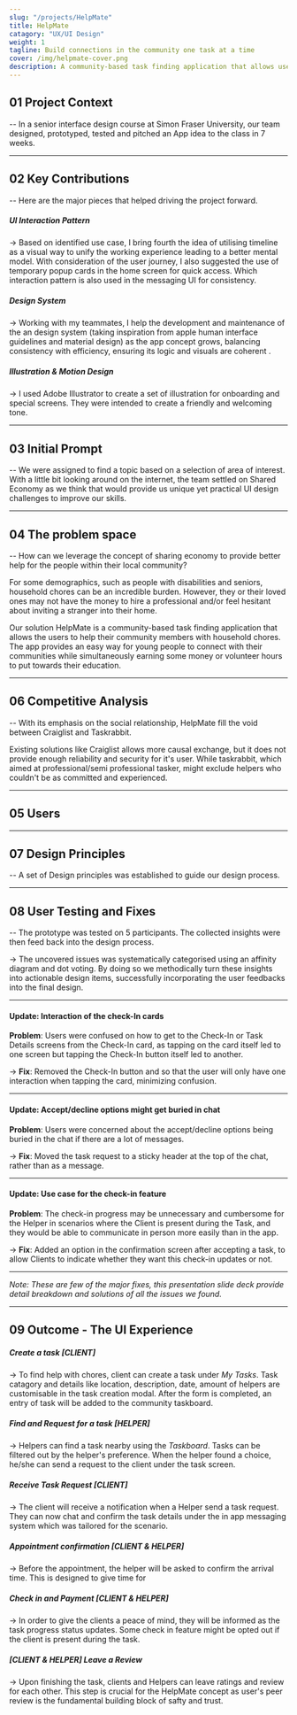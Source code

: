 ```yaml
---
slug: "/projects/HelpMate"
title: HelpMate
catagory: "UX/UI Design"
weight: 1
tagline: Build connections in the community one task at a time
cover: /img/helpmate-cover.png
description: A community-based task finding application that allows users to help their community members with household chores.
---
```


## 01 Project Context

-- In a senior interface design course at Simon Fraser University, our team designed, prototyped, tested and pitched an App idea to the class in 7 weeks.

<ProjectInfo>
  <ProjectInfoItem fieldName="My Role" value="UX/UI Design, Illustration" />
  <ProjectInfoItem fieldName="Project Scope" value="7 weeks school porject" />
  <ProjectInfoItem fieldName="Tools" value="Figma" />
  <ProjectInfoItem
    fieldName="Team"
    value="Jessie Li, Jennifer Ho, Mattias Hallin, Alvin Leung"
  />
</ProjectInfo>

---

## 02 Key Contributions

-- Here are the major pieces that helped driving the project forward.

<FullImage
  src="/img/helpmate/contribution-ui-pattern.jpg"
  alt="UI interaction design contribution"
/>

##### UI Interaction Pattern

-> Based on identified use case, I bring fourth the idea of utilising timeline as a visual way to unify the working experience leading to a better mental model. With consideration of the user journey, I also suggested the use of temporary popup cards in the home screen for quick access. Which interaction pattern is also used in the messaging UI for consistency.

<FullImage
  src="/img/helpmate/contribution-design-system.jpg"
  alt="Design system contribution"
/>

##### Design System

-> Working with my teammates, I help the development and maintenance of the an design system (taking inspiration from apple human interface guidelines and material design) as the app concept grows, balancing consistency with efficiency, ensuring its logic and visuals are coherent .

<FullImage
  src="/img/helpmate/contribution-illustration-motion.jpg"
  alt="Illustration and motion design contribution"
/>

##### Illustration & Motion Design

-> I used Adobe Illustrator to create a set of illustration for onboarding and special screens. They were intended to create a friendly and welcoming tone.

---

## 03 Initial Prompt

-- We were assigned to find a topic based on a selection of area of interest. With a little bit looking around on the internet, the team settled on Shared Economy as we think that would provide us unique yet practical UI design challenges to improve our skills.

---

## 04 The problem space

-- How can we leverage the concept of sharing economy to provide better help for the people within their local community?

For some demographics, such as people with disabilities and seniors, household chores can be an incredible burden. However, they or their loved ones may not have the money to hire a professional and/or feel hesitant about inviting a stranger into their home.

Our solution HelpMate is a community-based task finding application that allows the users to help their community members with household chores. The app provides an easy way for young people to connect with their communities while simultaneously earning some money or volunteer hours to put towards their education.

<FullImage
  src="/img/helpmate/whiteboard-empathy-map-1.jpg"
  alt="Empathy mapping in a early discovery session"
  caption="Empathy mapping in a early discovery session"
/>

<FullImage
  src="/img/helpmate/whiteboard-flow-1.jpg"
  alt="Sketching out user flow on whiteboard"
  caption="Sketching out user flow on whiteboard"
/>

---

## 06 Competitive Analysis

-- With its emphasis on the social relationship, HelpMate fill the void between Craiglist and Taskrabbit.

Existing solutions like Craiglist allows more causal exchange, but it does not provide enough reliability and security for it's user. While taskrabbit, which aimed at professional/semi professional tasker, might exclude helpers who couldn't be as committed and experienced.

<FullImage
  src="/img/helpmate/competitor-analysis.jpg"
  alt="Compeitor Analysis Diagram"
/>

---

## 05 Users

<FullImage src="/img/helpmate/persona-joy.jpg" alt="Joy's Persona" />
<FullImage src="/img/helpmate/persona-jordan.jpg" alt="Jordan's Persona" />

---

## 07 Design Principles

-- A set of Design principles was established to guide our design process.

<FullImage src="/img/helpmate/design-principles.jpg" alt="Joy's Persona" />

---

## 08 User Testing and Fixes

-- The prototype was tested on 5 participants. The collected insights were then feed back into the design process.

<!-- ![painpoints classifications](../img/helpmate/usability-classification.png) -->

<FullImage
  src="/img/helpmate/usability-issue-classification.png"
  alt="usability issue classificiation"
/>

-> The uncovered issues was systematically categorised using an affinity diagram and dot voting. By doing so we methodically turn these insights into actionable design items, successfully incorporating the user feedbacks into the final design.

---

#### Update: Interaction of the check-In cards

<ComparisonView>
  <ComparisonItem src="/img/helpmate/usability-card-after.jpg" label="After" />
  <ComparisonItem
    src="/img/helpmate/usability-card-before.jpg"
    label="Before"
  />
</ComparisonView>

**Problem**: Users were confused on how to get to the Check-In or Task Details screens from the Check-In card, as tapping on the card itself led to one screen but tapping the Check-In button itself led to another.

-> **Fix**: Removed the Check-In button and so that the user will only have one interaction when tapping the card, minimizing confusion.

---

#### Update: Accept/decline options might get buried in chat

<ComparisonView>
  <ComparisonItem
    src="/img/helpmate/usability-accept-task-after.jpg"
    label="After"
  />
  <ComparisonItem
    src="/img/helpmate/usability-accept-task-before.jpg"
    label="Before"
  />
</ComparisonView>

**Problem**: Users were concerned about the accept/decline options being buried in the chat if there are a lot of messages.

-> **Fix**: Moved the task request to a sticky header at the top of the chat, rather than as a message.

---

#### Update: Use case for the check-in feature

<FullImage
  src="/img/helpmate/usability-check-in-card.jpg"
  alt="Check in card update"
  noPadding
/>

**Problem**: The check-in progress may be unnecessary and cumbersome for the Helper in scenarios where the Client is present during the Task, and they would be able to communicate in person more easily than in the app.

-> **Fix**: Added an option in the confirmation screen after accepting a task, to allow Clients to indicate whether they want this check-in updates or not.

---

_Note: These are few of the major fixes, this presentation slide deck provide detail breakdown and solutions of all the issues we found._

---

## 09 Outcome - The UI Experience

<InterfaceDemo url="https://www.sfu.ca/~kkl64/videos/helpmate/1-create-task.mp4" />

##### Create a task [CLIENT]

-> To find help with chores, client can create a task under _My Tasks_. Task catagory and details like location, description, date, amount of helpers are customisable in the task creation modal. After the form is completed, an entry of task will be added to the community taskboard.

<InterfaceDemo url="https://www.sfu.ca/~kkl64/videos/helpmate/2-find-task.mp4" />

##### Find and Request for a task [HELPER]

-> Helpers can find a task nearby using the _Taskboard_. Tasks can be filtered out by the helper's preference. When the helper found a choice, he/she can send a request to the client under the task screen.

<InterfaceDemo url="https://www.sfu.ca/~kkl64/videos/helpmate/3-receive-request.mp4" />

##### Receive Task Request [CLIENT]

-> The client will receive a notification when a Helper send a task request. They can now chat and confirm the task details under the in app messaging system which was tailored for the scenario.

<InterfaceDemo url="https://www.sfu.ca/~kkl64/videos/helpmate/4-check-in.mp4" />

##### Appointment confirmation [CLIENT & HELPER]

-> Before the appointment, the helper will be asked to confirm the arrival time. This is designed to give time for

<InterfaceDemo url="https://www.sfu.ca/~kkl64/videos/helpmate/5-task-done.mp4" />

##### Check in and Payment [CLIENT & HELPER]

-> In order to give the clients a peace of mind, they will be informed as the task progress status updates. Some check in feature might be opted out if the client is present during the task.

<InterfaceDemo url="https://www.sfu.ca/~kkl64/videos/helpmate/6-review.mp4" />

##### [CLIENT & HELPER] Leave a Review

-> Upon finishing the task, clients and Helpers can leave ratings and review for each other. This step is crucial for the HelpMate concept as user's peer review is the fundamental building block of safty and trust.
